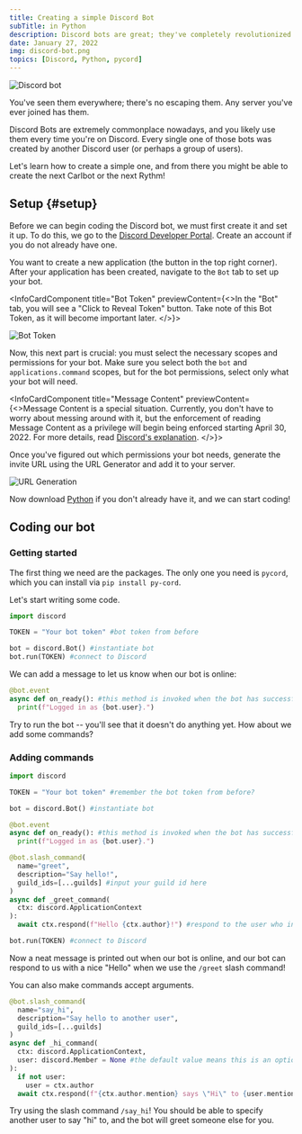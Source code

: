 ```yaml
---
title: Creating a simple Discord Bot
subTitle: in Python
description: Discord bots are great; they've completely revolutionized the way people use Discord. Although it can seem difficult to begin creating one, it's actually quite simple if you know what is necessary and important. 
date: January 27, 2022
img: discord-bot.png
topics: [Discord, Python, pycord]
---
```


![Discord bot](/assets/images/discord-bot.png "Discord bot")

You've seen them everywhere; there's no escaping them. Any server you've ever joined has them. 

Discord Bots are extremely commonplace nowadays, and you likely use them every time you're on Discord. Every single one of those bots was created by another Discord user (or perhaps a group of users). 

Let's learn how to create a simple one, and from there you might be able to create the next Carlbot or the next Rythm!

## Setup {#setup}

Before we can begin coding the Discord bot, we must first create it and set it up. To do this, we go to the <a href='https://discord.com/developers/applications' target='_blank'>Discord Developer Portal</a>. Create an account if you do 
not already have one. 

<!-- ![New application](/assets/images/discord-bot/create-new-app.png "Create new application") -->
You want to create a new application (the button in the top right corner). After your application has been created, navigate to the `Bot` tab to set up your bot.

<InfoCardComponent title="Bot Token" previewContent={<>In the "Bot" tab, you will see a "Click to Reveal Token" button. Take note of this Bot Token, as it will become important later.
</>}>

![Bot Token](/assets/images/discord-bot/bot-token.png "Bot Token")

</InfoCardComponent>


Now, this next part is crucial: you must select the necessary scopes and permissions for your bot. Make sure you select both 
the `bot` and `applications.command` scopes, but for the bot permissions, select only what your bot will need. 

<InfoCardComponent title="Message Content" previewContent={<>Message Content is a special situation. Currently, you don't have to worry about messing around with it, but the enforcement of reading Message Content as a privilege will begin being enforced starting April 30, 2022. For more details, read <a href='https://support.discord.com/hc/en-us/articles/360040720412' target='_blank'>Discord's explanation</a>.
</>}>
</InfoCardComponent>

Once you've figured out which permissions your bot needs, generate the invite URL using the URL Generator and add it to your server.

![URL Generation](/assets/images/discord-bot/url-generator.png "URL Generation")

Now download <a href="https://www.python.org" target="_blank">Python</a> if you don't already have it, and we can start coding!

## Coding our bot

### Getting started

The first thing we need are the packages. The only one you need is `pycord`, which you can install via `pip install py-cord`.

Let's start writing some code.

```python
import discord

TOKEN = "Your bot token" #bot token from before

bot = discord.Bot() #instantiate bot
bot.run(TOKEN) #connect to Discord
```

We can add a message to let us know when our bot is online:

```python
@bot.event
async def on_ready(): #this method is invoked when the bot has successfully connected
  print(f"Logged in as {bot.user}.")
```

Try to run the bot -- you'll see that it doesn't do anything yet. How about we add some commands?

### Adding commands

```python
import discord

TOKEN = "Your bot token" #remember the bot token from before?

bot = discord.Bot() #instantiate bot

@bot.event
async def on_ready(): #this method is invoked when the bot has successfully connected
  print(f"Logged in as {bot.user}.")

@bot.slash_command(
  name="greet",
  description="Say hello!",
  guild_ids=[...guilds] #input your guild id here
)
async def _greet_command(
  ctx: discord.ApplicationContext
):
  await ctx.respond(f"Hello {ctx.author}!") #respond to the user who invoked the command

bot.run(TOKEN) #connect to Discord
```

Now a neat message is printed out when our bot is online, and our bot can respond to us with a nice "Hello" when we use the `/greet` slash command!

You can also make commands accept arguments.

```python
@bot.slash_command(
  name="say_hi",
  description="Say hello to another user",
  guild_ids=[...guilds]
)
async def _hi_command(
  ctx: discord.ApplicationContext,
  user: discord.Member = None #the default value means this is an optional argument
):
  if not user:
    user = ctx.author
  await ctx.respond(f"{ctx.author.mention} says \"Hi\" to {user.mention}")
```

Try using the slash command `/say_hi`! You should be able to specify another user to say "hi" to, and the bot will greet someone else for you. 



